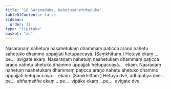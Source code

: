 ```yaml
---
title: "18 Saraṇaduka, Nahetusahetukaduka"
tableOfContents: false
sidebar:
  order: 11
type: "tipitaka"
basket: "ab"
---
```



<DynamicBreadcrumb />

<Division number="66">

<Paragraph number="147">
Nasaraṇaṃ nahetuṃ nasahetukaṃ dhammaṃ paṭicca araṇo nahetu sahetuko dhammo uppajjati hetupaccayā. (Saṃkhittaṃ.) Hetuyā ekaṃ …pe…  avigate ekaṃ.
</Paragraph>

<Paragraph number="148">
Nasaraṇaṃ nahetuṃ naahetukaṃ dhammaṃ paṭicca araṇo nahetu ahetuko dhammo uppajjati hetupaccayā…  ekaṃ.
</Paragraph>

<Paragraph number="149">
Naaraṇaṃ nahetuṃ naahetukaṃ dhammaṃ paṭicca araṇo nahetu ahetuko dhammo uppajjati hetupaccayā…  ekaṃ. (Saṃkhittaṃ.) Hetuyā dve, adhipatiyā dve …pe…  aññamaññe ekaṃ …pe…  vipāke ekaṃ …pe…  avigate dve.
</Paragraph>
</Division>